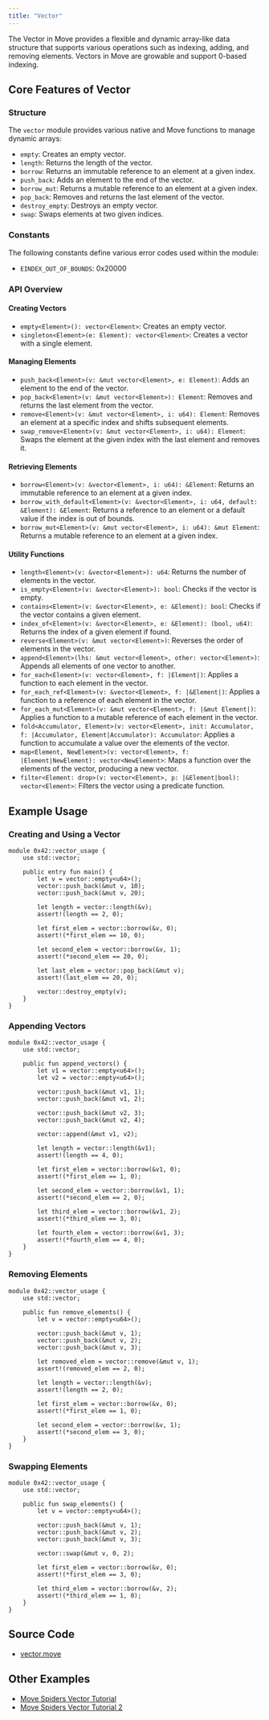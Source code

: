 ```yaml
---
title: "Vector"
---
```


The Vector in Move provides a flexible and dynamic array-like data structure that supports various operations such
as indexing, adding, and removing elements. Vectors in Move are growable and support 0-based indexing.

## Core Features of Vector

### Structure

The `vector` module provides various native and Move functions to manage dynamic arrays:

- `empty`: Creates an empty vector.
- `length`: Returns the length of the vector.
- `borrow`: Returns an immutable reference to an element at a given index.
- `push_back`: Adds an element to the end of the vector.
- `borrow_mut`: Returns a mutable reference to an element at a given index.
- `pop_back`: Removes and returns the last element of the vector.
- `destroy_empty`: Destroys an empty vector.
- `swap`: Swaps elements at two given indices.

### Constants

The following constants define various error codes used within the module:

- `EINDEX_OUT_OF_BOUNDS`: 0x20000

### API Overview

#### Creating Vectors

- `empty<Element>(): vector<Element>`: Creates an empty vector.
- `singleton<Element>(e: Element): vector<Element>`: Creates a vector with a single element.

#### Managing Elements

- `push_back<Element>(v: &mut vector<Element>, e: Element)`: Adds an element to the end of the vector.
- `pop_back<Element>(v: &mut vector<Element>): Element`: Removes and returns the last element from the vector.
- `remove<Element>(v: &mut vector<Element>, i: u64): Element`: Removes an element at a specific index and shifts subsequent elements.
- `swap_remove<Element>(v: &mut vector<Element>, i: u64): Element`: Swaps the element at the given index with the last element and removes it.

#### Retrieving Elements

- `borrow<Element>(v: &vector<Element>, i: u64): &Element`: Returns an immutable reference to an element at a given index.
- `borrow_with_default<Element>(v: &vector<Element>, i: u64, default: &Element): &Element`: Returns a reference to an element or a default value if the index is out of bounds.
- `borrow_mut<Element>(v: &mut vector<Element>, i: u64): &mut Element`: Returns a mutable reference to an element at a given index.

#### Utility Functions

- `length<Element>(v: &vector<Element>): u64`: Returns the number of elements in the vector.
- `is_empty<Element>(v: &vector<Element>): bool`: Checks if the vector is empty.
- `contains<Element>(v: &vector<Element>, e: &Element): bool`: Checks if the vector contains a given element.
- `index_of<Element>(v: &vector<Element>, e: &Element): (bool, u64)`: Returns the index of a given element if found.
- `reverse<Element>(v: &mut vector<Element>)`: Reverses the order of elements in the vector.
- `append<Element>(lhs: &mut vector<Element>, other: vector<Element>)`: Appends all elements of one vector to another.
- `for_each<Element>(v: vector<Element>, f: |Element|)`: Applies a function to each element in the vector.
- `for_each_ref<Element>(v: &vector<Element>, f: |&Element|)`: Applies a function to a reference of each element in the vector.
- `for_each_mut<Element>(v: &mut vector<Element>, f: |&mut Element|)`: Applies a function to a mutable reference of each element in the vector.
- `fold<Accumulator, Element>(v: vector<Element>, init: Accumulator, f: |Accumulator, Element|Accumulator): Accumulator`: Applies a function to accumulate a value over the elements of the vector.
- `map<Element, NewElement>(v: vector<Element>, f: |Element|NewElement): vector<NewElement>`: Maps a function over the elements of the vector, producing a new vector.
- `filter<Element: drop>(v: vector<Element>, p: |&Element|bool): vector<Element>`: Filters the vector using a predicate function.

## Example Usage

### Creating and Using a Vector

```move filename="vector.move"
module 0x42::vector_usage {
    use std::vector;

    public entry fun main() {
        let v = vector::empty<u64>();
        vector::push_back(&mut v, 10);
        vector::push_back(&mut v, 20);

        let length = vector::length(&v);
        assert!(length == 2, 0);

        let first_elem = vector::borrow(&v, 0);
        assert!(*first_elem == 10, 0);

        let second_elem = vector::borrow(&v, 1);
        assert!(*second_elem == 20, 0);

        let last_elem = vector::pop_back(&mut v);
        assert!(last_elem == 20, 0);

        vector::destroy_empty(v);
    }
}
```

### Appending Vectors

```move filename="vector.move"
module 0x42::vector_usage {
    use std::vector;

    public fun append_vectors() {
        let v1 = vector::empty<u64>();
        let v2 = vector::empty<u64>();

        vector::push_back(&mut v1, 1);
        vector::push_back(&mut v1, 2);

        vector::push_back(&mut v2, 3);
        vector::push_back(&mut v2, 4);

        vector::append(&mut v1, v2);

        let length = vector::length(&v1);
        assert!(length == 4, 0);

        let first_elem = vector::borrow(&v1, 0);
        assert!(*first_elem == 1, 0);

        let second_elem = vector::borrow(&v1, 1);
        assert!(*second_elem == 2, 0);

        let third_elem = vector::borrow(&v1, 2);
        assert!(*third_elem == 3, 0);

        let fourth_elem = vector::borrow(&v1, 3);
        assert!(*fourth_elem == 4, 0);
    }
}
```

### Removing Elements

```move filename="vector.move"
module 0x42::vector_usage {
    use std::vector;

    public fun remove_elements() {
        let v = vector::empty<u64>();

        vector::push_back(&mut v, 1);
        vector::push_back(&mut v, 2);
        vector::push_back(&mut v, 3);

        let removed_elem = vector::remove(&mut v, 1);
        assert!(removed_elem == 2, 0);

        let length = vector::length(&v);
        assert!(length == 2, 0);

        let first_elem = vector::borrow(&v, 0);
        assert!(*first_elem == 1, 0);

        let second_elem = vector::borrow(&v, 1);
        assert!(*second_elem == 3, 0);
    }
}
```

### Swapping Elements

```move filename="vector.move"
module 0x42::vector_usage {
    use std::vector;

    public fun swap_elements() {
        let v = vector::empty<u64>();

        vector::push_back(&mut v, 1);
        vector::push_back(&mut v, 2);
        vector::push_back(&mut v, 3);

        vector::swap(&mut v, 0, 2);

        let first_elem = vector::borrow(&v, 0);
        assert!(*first_elem == 3, 0);

        let third_elem = vector::borrow(&v, 2);
        assert!(*third_elem == 1, 0);
    }
}
```

## Source Code

- [vector.move](https://github.com/libra2org/libra2-core/blob/main/third_party/move/move-stdlib/sources/vector.move)

## Other Examples

- [Move Spiders Vector Tutorial](https://movespiders.com/courses/modules/datastructures/lessonId/1)
- [Move Spiders Vector Tutorial 2](https://movespiders.com/courses/modules/basics/lessonId/7)
